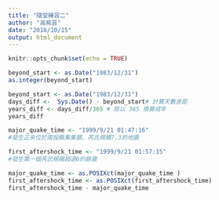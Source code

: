 ---
title: "隨堂練習二"
author: "高紫芸"
date: "2018/10/15"
output: html_document
---

```{r setup, include=FALSE}
knitr::opts_chunk$set(echo = TRUE)
```

```{r}
beyond_start <- as.Date("1983/12/31")
as.integer(beyond_start)

beyond_start <- as.Date("1983/12/31")
days_diff <-  Sys.Date() - beyond_start# 計算天數差距
years_diff <- days_diff/365 # 除以 365 換算成年
years_diff
```

```{r}
major_quake_time <- "1999/9/21 01:47:16"
#發生正央位於南投縣集集鎮，芮氏規模7.3的地震

first_aftershock_time <- "1999/9/21 01:57:15"
#發生第一個芮氏規模超過6的餘震

major_quake_time <- as.POSIXct(major_quake_time )
first_aftershock_time <- as.POSIXct(first_aftershock_time)
first_aftershock_time - major_quake_time
```
